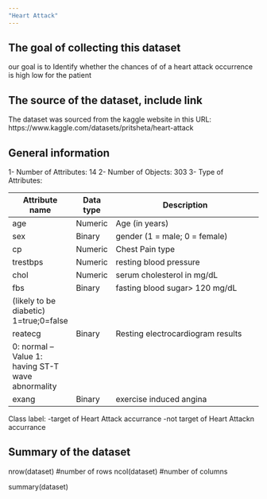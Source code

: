 ---
"Heart Attack"
---
## The goal of collecting this dataset 

our goal is to Identify whether the chances of of a heart attack occurrence is high low for the patient

## The source of the dataset, include link\URL 

The dataset was sourced from the kaggle website in this URL:
https://www.kaggle.com/datasets/pritsheta/heart-attack 

## General information 

1- Number of Attributes: 14
2- Number of Objects: 303
3- Type of Attributes:

| Attribute name    | Data type |            Description                           |
|-------------------|-----------|--------------------------------------------------|
|age                |Numeric    |Age (in years)                                    |
|sex                |Binary     |gender (1 = male; 0 = female)                     |
|cp                 |Numeric    |Chest Pain type                                   |
|trestbps           |Numeric    |resting blood pressure                            |
|chol               |Numeric    |serum cholesterol in mg/dL                        |
|fbs                |Binary     |fasting blood sugar> 120 mg/dL 
                                (likely to be diabetic) 1=true;0=false             |
|reatecg            |Binary     |Resting electrocardiogram results  
                                 0: normal -- Value 1: having ST-T wave abnormality|
|exang              |Binary     | exercise induced angina                          |

Class label:
-target of Heart Attack accurrance
-not target of Heart Attackn accurrance




## Summary of the dataset
nrow(dataset) #number of rows
ncol(dataset) #number of columns

summary(dataset)

